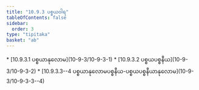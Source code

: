 ```yaml
---
title: "10.9.3 ပစ္စယဝါရ"
tableOfContents: false
sidebar:
  order: 3
type: "tipitaka"
basket: "ab"
---
```



<DynamicBreadcrumb />



<TableOfContents>
* [10.9.3.1 ပစ္စယာနုလောမ](10-9-3/10-9-3-1)
* [10.9.3.2 ပစ္စယပစ္စနီယ](10-9-3/10-9-3-2)
* [10.9.3.3--4 ပစ္စယာနုလောမပစ္စနီယ-ပစ္စယပစ္စနီယာနုလောမ](10-9-3/10-9-3-3--4)
</TableOfContents>
